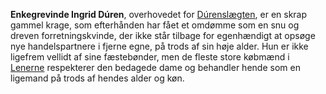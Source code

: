 {{title:Ingrid Dúren}}
{{author:Laura Holmegaard}}
{{timestamp:2009-09-29T14:22:55Z}}
{{copyright:Ingrid Dúren}}
'''Enkegrevinde Ingrid Dúren''', overhovedet for [[Dúren|Dúrenslægten]], er en skrap gammel krage, som efterhånden har fået et omdømme som en snu og dreven forretningskvinde, der ikke står tilbage for egenhændigt at opsøge nye handelspartnere i fjerne egne, på trods af sin høje alder. Hun er ikke ligefrem vellidt af sine fæstebønder, men de fleste store købmænd i [[Lenerne]] respekterer den bedagede dame og behandler hende som en ligemand på trods af hendes alder og køn.